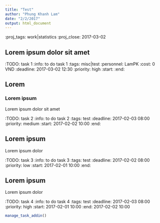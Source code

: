 ```yaml
---
title: "Test"
author: "Phung Khanh Lam"
date: "2/2/2017"
output: html_document
---
```

:proj_tags: work|statistics
:proj_close: 2017-03-02

## Lorem ipsum dolor sit amet
:TODO:  task 1
  :info:  to do task 1
  :tags:  misc|test
  :personnel:  LamPK
  :cost:  0 VND
  :deadline:  2017-03-02 12:30
  :priority:  high
  :start:
  :end:  
  
## Lorem
### Lorem ipsum
Lorem ipsum dolor sit amet

:TODO:  task 2
  :info:  to do task 2
  :tags:  test
  :deadline:  2017-02-03 08:00
  :priority:  medium
  :start:  2017-02-02 10:00
  :end:  

## Lorem ipsum
Lorem ipsum dolor

:TODO:  task 3
  :info:  to do task 3
  :tags:  test
  :deadline:  2017-02-02 08:00
  :priority:  low
  :start:  2017-02-01 10:00
  :end:  
  
## Lorem ipsum
Lorem ipsum dolor

:TODO:  task 4
  :info:  to do task 4
  :tags:  test
  :deadline:  2017-02-03 08:00
  :priority:  high
  :start:  2017-02-01 10:00
  :end:  2017-02-02 10:00
  
  
```r
manage_task_addin()
```

